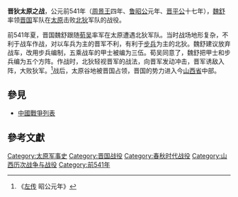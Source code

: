 '''晋狄太原之战'''，公元前541年（[[周景王|周景王]]四年、[[鲁昭公|鲁昭公]]元年、[[晋平公|晋平公]]十七年），[[魏舒|魏舒]]率领[[晋国|晋国]]军队在[[太原|太原]]击败[[北狄|北狄]]军队的战役。

前541年夏，晋国魏舒跟随[[荀吴|荀吴]]率军在太原遭遇北狄军队。当时战场地形复杂，不利于战车作战，对以车兵为主的晋军不利，有利于[[步兵|步兵]]为主的北狄。魏舒建议放弃战车，改用步兵编制，五乘战车的甲士被编为三伍。荀吴同意了，魏舒把甲士和步兵编为五个方阵。作战时，北狄轻视晋军的战法，向晋军发动冲击，晋军诱敌入阵，大败狄军。<ref>《[[左传|左传]] 昭公元年》</ref>战后，太原谷地被晋国占领，晋国的势力进入今[[山西省|山西省]]中部。

==參見==
*[[中國戰爭列表|中國戰爭列表]]

==參考文獻==
{{reflist}}

{{DEFAULTSORT:J}}
[[Category:太原军事史|Category:太原军事史]]
[[Category:晋国战役|Category:晋国战役]]
[[Category:春秋时代战役|Category:春秋时代战役]]
[[Category:山西历次战争与战役|Category:山西历次战争与战役]]
[[Category:前541年|Category:前541年]]